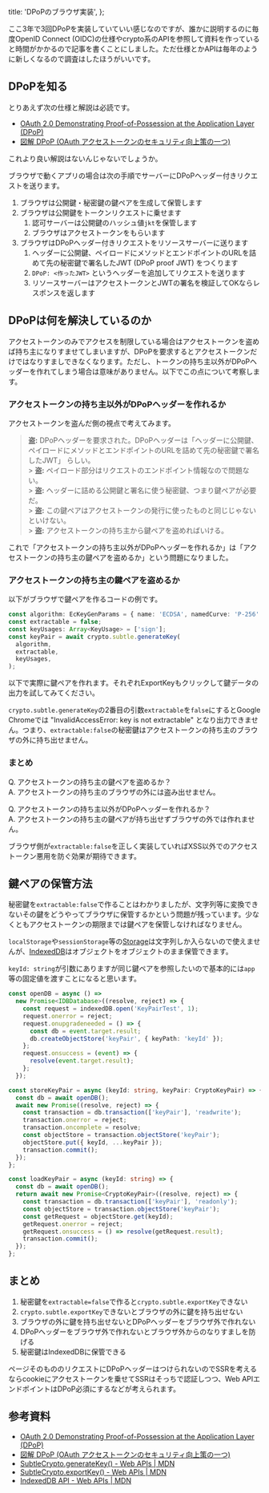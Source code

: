   title: 'DPoPのブラウザ実装',
};

ここ3年で3回DPoPを実装していていい感じなのですが、誰かに説明するのに毎度OpenID Connect (OIDC)の仕様やcrypto系のAPIを参照して資料を作っていると時間がかかるので記事を書くことにしました。ただ仕様とかAPIは毎年のように新しくなるので調査はしたほうがいいです。

## DPoPを知る

とりあえず次の仕様と解説は必読です。

- [
  OAuth 2.0 Demonstrating Proof-of-Possession at the Application Layer (DPoP)](https://datatracker.ietf.org/doc/draft-ietf-oauth-dpop/)
- [図解 DPoP (OAuth アクセストークンのセキュリティ向上策の一つ)](https://qiita.com/TakahikoKawasaki/items/34c82fb5c0595b6fc289)

これより良い解説はないんじゃないでしょうか。

ブラウザで動くアプリの場合は次の手順でサーバーにDPoPヘッダー付きリクエストを送ります。

1. ブラウザは公開鍵・秘密鍵の鍵ペアを生成して保管します
1. ブラウザは公開鍵をトークンリクエストに乗せます
   1. 認可サーバーは公開鍵のハッシュ値`jkt`を保管します
   1. ブラウザはアクセストークンをもらいます
1. ブラウザはDPoPヘッダー付きリクエストをリソースサーバーに送ります
   1. ヘッダーに公開鍵、ペイロードにメソッドとエンドポイントのURLを詰めて先の秘密鍵で署名したJWT (DPoP proof JWT) をつくります
   1. `DPoP: <作ったJWT>` というヘッダーを追加してリクエストを送ります
   1. リソースサーバーはアクセストークンとJWTの署名を検証してOKならレスポンスを返します

## DPoPは何を解決しているのか

アクセストークンのみでアクセスを制限している場合はアクセストークンを盗めば持ち主になりすませてしまいますが、DPoPを要求するとアクセストークンだけではなりすましできなくなります。ただし、トークンの持ち主以外がDPoPヘッダーを作れてしまう場合は意味がありません。以下でこの点について考察します。

### アクセストークンの持ち主以外がDPoPヘッダーを作れるか

アクセストークンを盗んだ側の視点で考えてみます。

> **盗:** DPoPヘッダーを要求された。DPoPヘッダーは「ヘッダーに公開鍵、ペイロードにメソッドとエンドポイントのURLを詰めて先の秘密鍵で署名したJWT」 らしい。<br/> > **盗:** ペイロード部分はリクエストのエンドポイント情報なので問題ない。<br/> > **盗:** ヘッダーに詰める公開鍵と署名に使う秘密鍵、つまり鍵ペアが必要だ。<br/> > **盗:** この鍵ペアはアクセストークンの発行に使ったものと同じじゃないといけない。<br/> > **盗:** アクセストークンの持ち主から鍵ペアを盗めればいける。

これで「アクセストークンの持ち主以外がDPoPヘッダーを作れるか」は「アクセストークンの持ち主の鍵ペアを盗めるか」という問題になりました。

### アクセストークンの持ち主の鍵ペアを盗めるか

以下がブラウザで鍵ペアを作るコードの例です。

```typescript
const algorithm: EcKeyGenParams = { name: 'ECDSA', namedCurve: 'P-256' };
const extractable = false;
const keyUsages: Array<KeyUsage> = ['sign'];
const keyPair = await crypto.subtle.generateKey(
  algorithm,
  extractable,
  keyUsages,
);
```

以下で実際に鍵ペアを作れます。それぞれExportKeyもクリックして鍵データの出力を試してみてください。


<KeyGenerator />

`crypto.subtle.generateKey`の2番目の引数`extractable`を`false`にするとGoogle Chromeでは "InvalidAccessError: key is not extractable" となり出力できません。つまり、`extractable:false`の秘密鍵はアクセストークンの持ち主のブラウザの外に持ち出せません。

### まとめ

Q. アクセストークンの持ち主の鍵ペアを盗めるか？<br/>
A. アクセストークンの持ち主のブラウザの外には盗み出せません。

Q. アクセストークンの持ち主以外がDPoPヘッダーを作れるか？<br/>
A. アクセストークンの持ち主の鍵ペアが持ち出せずブラウザの外では作れません。

ブラウザ側が`extractable:false`を正しく実装していればXSS以外でのアクセストークン悪用を防ぐ効果が期待できます。

## 鍵ペアの保管方法

秘密鍵を`extractable:false`で作ることはわかりましたが、文字列等に変換できないその鍵をどうやってブラウザに保管するかという問題が残っています。少なくともアクセストークンの期限までは鍵ペアを保管しなければなりません。

`localStorage`や`sessionStorage`等の[Storage](https://developer.mozilla.org/en-US/docs/Web/API/Storage)は文字列しか入らないので使えませんが、[IndexedDB](https://developer.mozilla.org/en-US/docs/Web/API/IndexedDB_API)はオブジェクトをオブジェクトのまま保管できます。


<KeyStore />

`keyId: string`が引数にありますが同じ鍵ペアを参照したいので基本的には`app`等の固定値を渡すことになると思います。

```typescript
const openDB = async () =>
  new Promise<IDBDatabase>((resolve, reject) => {
    const request = indexedDB.open('KeyPairTest', 1);
    request.onerror = reject;
    request.onupgradeneeded = () => {
      const db = event.target.result;
      db.createObjectStore('keyPair', { keyPath: 'keyId' });
    };
    request.onsuccess = (event) => {
      resolve(event.target.result);
    };
  });

const storeKeyPair = async (keyId: string, keyPair: CryptoKeyPair) => {
  const db = await openDB();
  await new Promise((resolve, reject) => {
    const transaction = db.transaction(['keyPair'], 'readwrite');
    transaction.onerror = reject;
    transaction.oncomplete = resolve;
    const objectStore = transaction.objectStore('keyPair');
    objectStore.put({ keyId, ...keyPair });
    transaction.commit();
  });
};

const loadKeyPair = async (keyId: string) => {
  const db = await openDB();
  return await new Promise<CryptoKeyPair>((resolve, reject) => {
    const transaction = db.transaction(['keyPair'], 'readonly');
    const objectStore = transaction.objectStore('keyPair');
    const getRequest = objectStore.get(keyId);
    getRequest.onerror = reject;
    getRequest.onsuccess = () => resolve(getRequest.result);
    transaction.commit();
  });
};
```

## まとめ

1. 秘密鍵を`extractable=false`で作ると`crypto.subtle.exportKey`できない
1. `crypto.subtle.exportKey`できないとブラウザの外に鍵を持ち出せない
1. ブラウザの外に鍵を持ち出せないとDPoPヘッダーをブラウザ外で作れない
1. DPoPヘッダーをブラウザ外で作れないとブラウザ外からのなりすましを防げる
1. 秘密鍵はIndexedDBに保管できる

ページそのもののリクエストにDPoPヘッダーはつけられないのでSSRを考えるならcookieにアクセストークンを乗せてSSRはそっちで認証しつつ、Web APIエンドポイントはDPoP必須にするなどが考えられます。

## 参考資料

- [OAuth 2.0 Demonstrating Proof-of-Possession at the Application Layer (DPoP)](https://datatracker.ietf.org/doc/draft-ietf-oauth-dpop/)
- [図解 DPoP (OAuth アクセストークンのセキュリティ向上策の一つ)](https://qiita.com/TakahikoKawasaki/items/34c82fb5c0595b6fc289)
- [SubtleCrypto.generateKey() - Web APIs | MDN](https://developer.mozilla.org/en-US/docs/Web/API/SubtleCrypto/generateKey)
- [SubtleCrypto.exportKey() - Web APIs | MDN](https://developer.mozilla.org/en-US/docs/Web/API/SubtleCrypto/exportKey)
- [IndexedDB API - Web APIs | MDN](https://developer.mozilla.org/en-US/docs/Web/API/IndexedDB_API)
